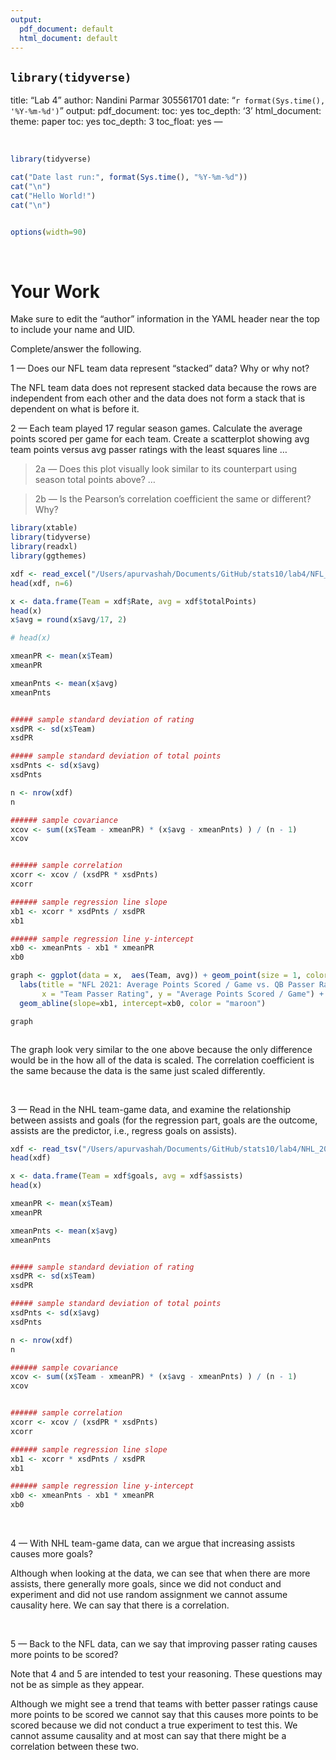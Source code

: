 ```yaml
---
output:
  pdf_document: default
  html_document: default
---
```

```library(tidyverse)```
---
title: "Lab 4"
author:  Nandini Parmar 305561701
date: "`r format(Sys.time(), '%Y-%m-%d')`"
output:
  pdf_document:
    toc: yes
    toc_depth: '3'
  html_document:
    theme: paper
    toc: yes
    toc_depth: 3
    toc_float: yes
---
\fontsize{10}{11}

&nbsp;&nbsp;

```r
library(tidyverse)

cat("Date last run:", format(Sys.time(), "%Y-%m-%d"))
cat("\n")
cat("Hello World!")
cat("\n")


options(width=90)

```


&nbsp;&nbsp;


\newpage


# Your Work

Make sure to edit the "author" information in the YAML header near the top to include your name and UID.

Complete/answer the following.


1 --- Does our NFL team data represent “stacked” data? Why or why not?

The NFL team data does not represent stacked data because the rows are independent from each other and the data does not form a stack that is dependent on what is before it.

2 --- Each team played 17 regular season games.  Calculate the average points scored per game for each team.  Create a scatterplot showing avg team points versus avg passer ratings with the least squares line ...

> 2a --- Does this plot visually look similar to its counterpart using season total points above? ...

> 2b --- Is the Pearson's correlation coefficient the same or different?  Why?



```r
library(xtable)
library(tidyverse)
library(readxl)
library(ggthemes)

xdf <- read_excel("/Users/apurvashah/Documents/GitHub/stats10/lab4/NFL_offense_passing_2021.xlsx", sheet=1, col_names = TRUE, skip = 1)
head(xdf, n=6)

x <- data.frame(Team = xdf$Rate, avg = xdf$totalPoints)
head(x)
x$avg = round(x$avg/17, 2)

# head(x)

xmeanPR <- mean(x$Team)
xmeanPR

xmeanPnts <- mean(x$avg)
xmeanPnts


##### sample standard deviation of rating
xsdPR <- sd(x$Team)
xsdPR

##### sample standard deviation of total points
xsdPnts <- sd(x$avg)
xsdPnts

n <- nrow(xdf)
n

###### sample covariance
xcov <- sum((x$Team - xmeanPR) * (x$avg - xmeanPnts) ) / (n - 1)
xcov


###### sample correlation
xcorr <- xcov / (xsdPR * xsdPnts)
xcorr

###### sample regression line slope
xb1 <- xcorr * xsdPnts / xsdPR
xb1

###### sample regression line y-intercept
xb0 <- xmeanPnts - xb1 * xmeanPR
xb0

graph <- ggplot(data = x,  aes(Team, avg)) + geom_point(size = 1, color = "blue") + 
  labs(title = "NFL 2021: Average Points Scored / Game vs. QB Passer Rating",
       x = "Team Passer Rating", y = "Average Points Scored / Game") + theme_stata() +
  geom_abline(slope=xb1, intercept=xb0, color = "maroon")

graph



```

The graph look very similar to the one above because the only difference would be in the how all of the data is scaled. 
The correlation coefficient is the same because the data is the same just scaled differently. 

&nbsp;



3 --- Read in the NHL team-game data, and examine the relationship between assists and goals (for the regression part, goals are the outcome, assists are the predictor, i.e., regress goals on assists).



```r

xdf <- read_tsv("/Users/apurvashah/Documents/GitHub/stats10/lab4/NHL_20202021_teamGame.tsv", col_names = TRUE)
head(xdf)

x <- data.frame(Team = xdf$goals, avg = xdf$assists)
head(x)

xmeanPR <- mean(x$Team)
xmeanPR

xmeanPnts <- mean(x$avg)
xmeanPnts


##### sample standard deviation of rating
xsdPR <- sd(x$Team)
xsdPR

##### sample standard deviation of total points
xsdPnts <- sd(x$avg)
xsdPnts

n <- nrow(xdf)
n

###### sample covariance
xcov <- sum((x$Team - xmeanPR) * (x$avg - xmeanPnts) ) / (n - 1)
xcov


###### sample correlation
xcorr <- xcov / (xsdPR * xsdPnts)
xcorr

###### sample regression line slope
xb1 <- xcorr * xsdPnts / xsdPR
xb1

###### sample regression line y-intercept
xb0 <- xmeanPnts - xb1 * xmeanPR
xb0


```

&nbsp;


4 --- With NHL team-game data, can we argue that increasing assists causes more goals?

Although when looking at the data, we can see that when there are more assists, there generally more goals, since we did not conduct and experiment and did not use random assignment we cannot assume causality here. We can say that there is a correlation. 



&nbsp;


5 --- Back to the NFL data, can we say that improving passer rating causes more points to be scored?  

Note that 4 and 5 are intended to test your reasoning.  These questions may not be as simple as they appear.

Although we might see a trend that teams with better passer ratings cause more points to be scored we cannot say that this causes more points to be scored because we did not conduct a true experiment to test this. We cannot assume causality and at most can say that there might be a correlation between these two.





